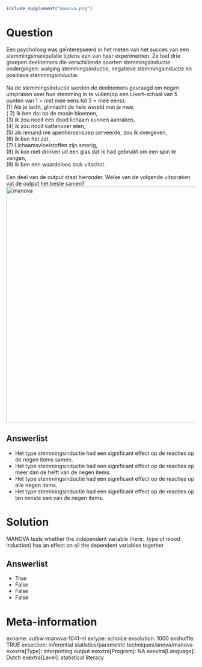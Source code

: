 ```r
include_supplement("manova.png")
```

Question
========
Een psycholoog was geïnteresseerd in het meten van het succes van een
stemmingsmanipulatie tijdens een van haar experimenten. Ze had drie
groepen deelnemers die verschillende soorten stemmingsinductie
ondergingen: walging stemmingsinductie, negatieve stemmingsinductie en
positieve stemmingsinductie.  
   
Na de stemmingsinductie werden de deelnemers gevraagd om negen
uitspraken over hun stemming in te vullen(op een Likert-schaal van 5
punten van 1 = niet mee eens tot 5 = mee eens):  
(1) Als je lacht, glimlacht de hele wereld met je mee,  
( 2) Ik ben dol op de mooie bloemen,  
(3) ik zou nooit een dood lichaam kunnen aanraken,  
(4) ik zou nooit kattenvoer eten,  
(5) als iemand me apenhersensoep serveerde, zou ik overgeven,  
(6) ik ben het zat,  
(7) Lichaamsvloeistoffen zijn smerig,  
(8) ik kon niet drinken uit een glas dat ik had gebruikt om een spin te
vangen,  
(9) ik ben een waardeloos stuk uitschot.  
   
Een deel van de output staat hieronder. Welke van de volgende uitspraken
vat de output het beste samen?  
<img src="manova.png" class="fr-fic fr-dii tvcss_2 tvcss_3" width="629"
alt="manova" />

Answerlist
----------
* Het type stemmingsinductie had een significant effect op de reacties op
  de negen items samen.
* Het type stemmingsinductie had een significant effect op de reacties op
  meer dan de helft van de negen items.
* Het type stemmingsinductie had een significant effect op de reacties op
  alle negen items.
* Het type stemmingsinductie had een significant effect op de reacties op
  ten minste een van de negen items.

Solution
========





MANOVA tests whether the independent variable (here:  type of mood
induction) has an effect on all the dependent variables together




Answerlist
----------
* True
* False
* False
* False

Meta-information
================
exname: vufsw-manova-1041-nl
extype: schoice
exsolution: 1000
exshuffle: TRUE
exsection: inferential statistics/parametric techniques/anova/manova
exextra[Type]: interpreting output
exextra[Program]: NA
exextra[Language]: Dutch
exextra[Level]: statistical literacy

